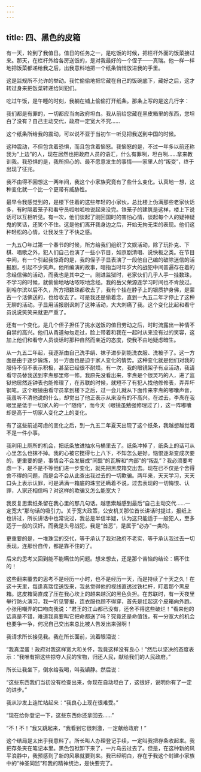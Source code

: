 ```yaml
---
---
---
```

title: 四、黑色的皮箱
---




有一天，轮到了我值日。值日的任务之一，是吃饭的时候，把栏杆外面的饭菜接过来。那天，在栏杆外给各房送饭的，是对我最好的一个侄子——真瑞。他一样一样地把饭菜都递给我之后，出我意料地把一个纸条悄悄放进我的手里。

这是监规所不允许的举动。我忙偷偷地把它藏在自己的饭碗底下，藏好之后，这才转过身来把饭菜转递给同犯们。

吃过午饭，是午睡的时刻，我躺在铺上偷偷打开纸条。那条上写的是这几行字：

我们都是有罪的，一切都应当向政府坦白。我从前给您藏在黑皮箱里的东西，您坦白了没有？自己主动交代，政府一定宽大不究……

这个纸条所给我的震动，可以说不亚于当初乍一听见把我送到中国的时候。

这种震动，不但包含着恐惧，而且包含着恼怒。我恼怒的是，不过一年多以前还称我为“上边”的人，现在居然也把政府人员的语汇，什么有罪咧，坦白咧……拿来教训我。我恐惧的是，我所担心的、最不愿意发生的事情——家里人的“叛变”，终于出现了征兆。

我不由得不回想这一两年间，我这个小家族究竟有了些什么变化。认真地一想，这种变化就一个比一个更带有威胁性。

最早令我感觉到的，是楼下住着的这些年轻的小家伙，总比楼上伪满那些老家伙话多，有时隔着笼子和看守员呱啦呱啦说起来没完。铁笼子的建筑是这样，楼上下说话可以互相听见。有一次，他们谈起了刚回国时的害怕心情，谈起每个人的疑神疑鬼的笑话，还笑个不住。这是他们离开我身边之后，开始无拘无束的表现。他们这种轻松的心情，让我发生了不快之感。

一九五〇年过第一个春节的时候，所方给我们组织了文娱活动，除了玩扑克、下棋、唱歌之外，犯人们自己也演了一些小节目，如京剧清唱、说快板之类。在节目中间，有一个引起我惊奇的是，我的侄子子显表演了一段他自己编的破除迷信的活报剧，引起不少笑声。他所编演的故事，暗指当时年岁大的战犯中间普遍存在着的念经信佛的活动，而我也是其中之一。刚进监狱时，老家伙们几乎人手一挂数珠，不学习的时候，就偷偷地咕咕哝哝地念经。我的岳父荣源连学习时间也不肯放过。到哈尔滨以后不久，所方把数珠都收去了，我有个挂在脖子上的银质护身佛，是蒙古一个活佛送的，也给收去了。可是我还是偷着念，直到一九五二年才停止了这种无聊的活动。子显用活报剧讽刺了这种活动，大大刺痛了我。这个变化比起和看守员说说笑笑来就更严重了。

还有一个变化，是几个侄子担任了挑水送饭的值日劳动之后，时时流露出一种情不自禁的高兴。他们从甬道匆匆走过，脸上带着和我在一起时从来没有过的笑容，这加上他们和看守人员谈话时那种自然而亲近的态度，使我不由地疑虑暗生。

从一九五二年起，我逐渐由自己洗手绢、袜子进步到能洗衣服、洗被子了。这一方面是由于逐步锻炼，另一方面也是迫于家人变化的情势。这种变化就是他们对我的服侍不但不表示积极，甚至已经很不耐烦。有一次，我的眼镜架子有点活动，我请看守员替我送到李焘那里修一修。我原先没看出来，李焘是个很灵巧的人，进了监狱他居然连钟表也能修理了，在苏联的时候，就短不了有犯人找他修修表，弄弄坏钢笔。这个眼镜由看守员拿到楼下之后，过一会儿就从下面传来李焘的嘟囔声音，我虽听不清他说的什么，却觉出了他正表示从来没有的不高兴。在过去，李焘在我眼里是低于一切家人的一个“随侍”，而今天（眼镜虽勉强修理过了），这一阵嘟囔却是高于一切家人变化之上的变化。

有了这些前述可虑的变化之后，到一九五二年夏天出现了这个纸条，我越想越觉着不是一件小事。

我利用上厕所的机会，把纸条放进抽水马桶里去了。纸条冲掉了，纸条上的话可从心里怎么也抹不掉。我的心被它搅得七上八下，不知怎么是好。恼恨逐渐变成次要的，更重要的是，事情会不会发展成“同盟”的瓦解和“内部”的“叛乱”？我必须要考虑一下，是不是不等他们进一步变化，就先把黑皮箱交出去。现在已不仅是个舍得舍不得的问题，而是会不会从此查出我过去的一切欺骗。两年来，天天学习，天天口头上表示认罪，可是满满一箱底的珠宝还瞒着不说，过去表现的一切悔恨、认罪，人家还相信吗？对这样的欺骗又怎么能宽大？

我反复思索纸条留在我心里的那几句话。越思索越感到最后“自己主动交代……一定宽大”那句话的吸引力。关于宽大政策，公安机关那位首长讲话时提过，报纸上也讲过，所长讲话中也常说过，我总是半信半疑，认为这只能适于一般犯人，至多适于一般的汉奸。而我是头号战犯，我是“首恶”，是属于“必办”一类的。

更重要的是，一堆珠宝的交代，等于承认了我对政府不老实，等于承认我过去一切表现，连那份自传，都是靠不住的了。

后来的思考又回到能不能瞒住的问题。想来想去，还是那个苦恼的结论：瞒不住的！

这些翻来覆去的思考不是经历一小时，也不是经历一天，而是持续了十天之久！在这十天里，每逢真瑞侄送饭来，我总觉得他的视线直透过铁栏杆，盯着那个黑皮箱。这皮箱简直成了压在我心坎上的越来越沉的黑色负担。在苏联时，有一天夜里举行防火演习，我一听见警报，连衣服也顾不得穿，首先是扛起这个皮箱向外跑。小张用嘲弄的口吻向我说：“君王的江山都已没有，还舍不得这些破烂！”看来他的话真是不错，难道我真要叫它把命都送了吗？究竟还是命值钱，有一分宽大的机会也要争一争，何况自己交出来总比被人告发出来强啊！

我请求所长接见我。我在所长面前，流着眼泪说：

“我真混蛋！政府对我这样宽大和关怀，我竟这样没有良心！”然后以坚决的态度表示：“我唯有把这些掠夺人民的宝物，归还人民，献给我们的人民政府。”

所长让我坐下，倒水给我喝，叫我镇静。然后说：

“这些东西我们当初没有检查出来，你现在自动坦白了，这很好，说明你有了一定的进步。”

我从沙发上连忙站起来：“我良心上现在很难受。”

“现在给你登记一下，这些东西你还拿回去……”

“不！不！”我又跳起来，“我看到它很刺激，一定献给政府！”

这个结局是太出乎我意料了。所长叫人办理登记手续，一定叫我把存条收起来。我把存条夹在笔记本里。黑色包袱卸下来了，一片乌云过去了。但是，在这种新的风平浪静中，我预感到了新的风暴就要到来。我已经明白，存在于我这个封建小家族中的“神圣同监”和我的精神统治，是快要完了。